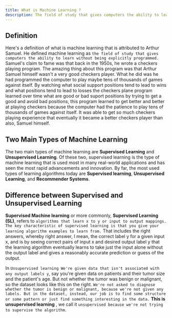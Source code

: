 ```yaml
---
title: What is Machine Learning ?
description: The field of study that gives computers the ability to learn without being explicitly programmed.
---
```


## Definition 

Here's a definition of what is machine learning that is attributed to Arthur Samuel. He defined machine learning as `the field of study that gives computers the ability to learn without being explicitly programmed.` Samuel's claim to fame was that back in the 1950s, he wrote a checkers playing program. The amazing thing about this program was that Arthur Samuel himself wasn't a very good checkers player. What he did was he had programmed the computer to play maybe tens of thousands of games against itself. By watching what social support positions tend to lead to wins and what positions tend to lead to losses the checkers plane program learned over time what are good or bad suport positions by trying to get a good and avoid bad positions, this program learned to get better and better at playing checkers because the computer had the patience to play tens of thousands of games against itself. It was able to get so much checkers playing experience that eventually it became a better checkers player than also, Samuel himself.

## Two Main Types of Machine Learning 

The two main types of machine learning are **Supervised Learning** and **Unsupervised Learning**.  Of these two, supervised learning is the type of machine learning that is used most in many real-world applications and has seen the most rapid advancements and innovation. By far, the most used types of learning algorithms today are **Supervised learning**, **Unsupervised Learning**, and **Recommender Systems**. 

## Difference between Supervised and Unsupervised Learning

 **Supervised Machine learning**  or more commonly, **Supervised Learning (SL)**, refers to `algorithms that learn x to y or input to output mappings. The key characteristic of supervised learning is that you give your learning algorithm examples to learn from.` That includes the right answers, whereby right answer, I mean, the correct label y for a given input x, and is by seeing correct pairs of input x and desired output label y that the learning algorithm eventually learns to take just the input alone without the output label and gives a reasonably accurate prediction or guess of the output.


 In `Unsupervised learning We're given data that isn't associated with any output labels y`, say you're given data on patients and their tumor size and the patient's age. But not whether the tumor was benign or malignant, so the dataset looks like this on the right. `We're not asked to diagnose whether the tumor is benign or malignant, because we're not given any labels. But in the dataset, instead, our job is to find some structure or some pattern or just find something interesting in the data.` **This is unsupervised learning** , we call it `unsupervised because we're not trying to supervise the algorithm`. 

<Cards>
  <Card title="Learn more about Supervised Learning" href="/docs/supervised-learning" />
  <Card title="Learn more about Unsupervised Learning" href="/docs/unsupervised-learning" />
</Cards>